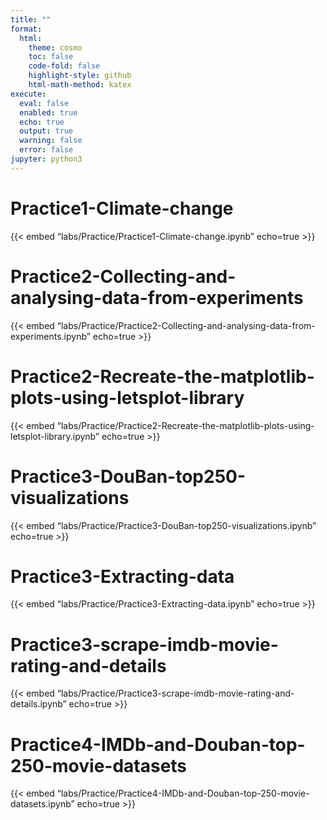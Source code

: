 ```yaml
---
title: ""
format:
  html:
    theme: cosmo
    toc: false
    code-fold: false
    highlight-style: github
    html-math-method: katex
execute:
  eval: false
  enabled: true
  echo: true      
  output: true    
  warning: false  
  error: false    
jupyter: python3
---
```



# Practice1-Climate-change
{{< embed "labs/Practice/Practice1-Climate-change.ipynb" echo=true >}}

# Practice2-Collecting-and-analysing-data-from-experiments
{{< embed "labs/Practice/Practice2-Collecting-and-analysing-data-from-experiments.ipynb" echo=true >}}

# Practice2-Recreate-the-matplotlib-plots-using-letsplot-library
{{< embed "labs/Practice/Practice2-Recreate-the-matplotlib-plots-using-letsplot-library.ipynb" echo=true >}}

# Practice3-DouBan-top250-visualizations
{{< embed "labs/Practice/Practice3-DouBan-top250-visualizations.ipynb" echo=true >}}

# Practice3-Extracting-data
{{< embed "labs/Practice/Practice3-Extracting-data.ipynb" echo=true >}}

# Practice3-scrape-imdb-movie-rating-and-details
{{< embed "labs/Practice/Practice3-scrape-imdb-movie-rating-and-details.ipynb" echo=true >}}

# Practice4-IMDb-and-Douban-top-250-movie-datasets
{{< embed "labs/Practice/Practice4-IMDb-and-Douban-top-250-movie-datasets.ipynb" echo=true >}}



